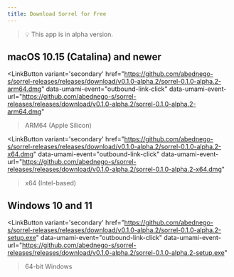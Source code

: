 ```yaml
---
title: Download Sorrel for Free
---
```



> 💡 This app is in alpha version.

## macOS 10.15 (Catalina) and newer
<LinkButton 
  variant='secondary'
  href="https://github.com/abednego-s/sorrel-releases/releases/download/v0.1.0-alpha.2/sorrel-0.1.0-alpha.2-arm64.dmg"
  data-umami-event="outbound-link-click"
  data-umami-event-url="https://github.com/abednego-s/sorrel-releases/releases/download/v0.1.0-alpha.2/sorrel-0.1.0-alpha.2-arm64.dmg"
>ARM64 (Apple Silicon)</LinkButton>

<LinkButton 
variant='secondary'
  href="https://github.com/abednego-s/sorrel-releases/releases/download/v0.1.0-alpha.2/sorrel-0.1.0-alpha.2-x64.dmg"
  data-umami-event="outbound-link-click"
  data-umami-event-url="https://github.com/abednego-s/sorrel-releases/releases/download/v0.1.0-alpha.2/sorrel-0.1.0-alpha.2-x64.dmg"
>x64 (Intel-based)</LinkButton>

## Windows 10 and 11
<LinkButton 
variant='secondary'
  href="https://github.com/abednego-s/sorrel-releases/releases/download/v0.1.0-alpha.2/sorrel-0.1.0-alpha.2-setup.exe"
  data-umami-event="outbound-link-click"
  data-umami-event-url="https://github.com/abednego-s/sorrel-releases/releases/download/v0.1.0-alpha.2/sorrel-0.1.0-alpha.2-setup.exe"
>64-bit Windows</LinkButton>
